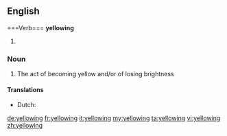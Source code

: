 ==English=====Verb===
'''yellowing'''

# {{present participle of|yellow}}

===Noun===
{{en-noun}}

# The act of becoming yellow and/or of losing brightness

====Translations====
{{trans-top|act of becoming yellow}}
* Dutch: {{t-|nl|vergeling|f}}
{{trans-mid}}
{{trans-bottom}}

[[de:yellowing]]
[[fr:yellowing]]
[[it:yellowing]]
[[my:yellowing]]
[[ta:yellowing]]
[[vi:yellowing]]
[[zh:yellowing]]